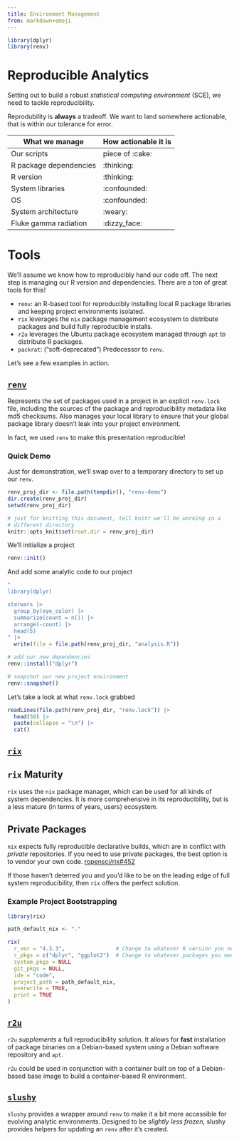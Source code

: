```yaml
---
title: Environment Management
from: markdown+emoji
---
```


```r
library(dplyr)
library(renv)
```

# Reproducible Analytics

Setting out to build a robust _statistical computing environment_ (SCE), we
need to tackle reproducibility.

Reprodubility is **always** a tradeoff. We want to land somewhere actionable,
that is within our tolerance for error.

| **What we manage**     | **How actionable it is** |
| ---------------------- | ------------------------ |
| Our scripts            | piece of :cake:          |
| R package dependencies | :thinking:               |
| R version              | :thinking:               |
| System libraries       | :confounded:             |
| OS                     | :confounded:             |
| System architecture    | :weary:                  |
| Fluke gamma radiation  | :dizzy_face:             |

# Tools

We'll assume we know how to reproducibly hand our code off. The next step
is managing our R version and dependencies. There are a ton of great tools for
this!

* `renv`: an R-based tool for reproducibly installing local R package libraries
  and keeping project environments isolated.
* `rix` leverages the `nix` package management ecosystem to distribute packages
  and build fully reproducible installs.
* `r2u` leverages the Ubuntu package ecosystem managed through `apt` to
  distribute R packages.
* `packrat`: ("soft-deprecated") Predecessor to `renv`.

Let's see a few examples in action.

## [`renv`](https://rstudio.github.io/renv/index.html)

Represents the set of packages used in a project in an explicit `renv.lock`
file, including the sources of the package and reproducibility metadata like
md5 checksums. Also manages your local library to ensure that your global
package library doesn't leak into your project environment.

In fact, we used `renv` to make this presentation reproducible!

### Quick Demo

Just for demonstration, we'll swap over to a temporary directory to set up our
`renv`.

```r
renv_proj_dir <- file.path(tempdir(), "renv-demo")
dir.create(renv_proj_dir)
setwd(renv_proj_dir)
```

```r
# just for knitting this document, tell knitr we'll be working in a
# different directory
knitr::opts_knit$set(root.dir = renv_proj_dir)
```

We'll initialize a project

```r
renv::init()
```

And add some analytic code to our project

```r
"
library(dplyr)

starwars |>
  group_by(eye_color) |>
  summarize(count = n()) |>
  arrange(-count) |>
  head(5)
" |> 
  write(file = file.path(renv_proj_dir, "analysis.R"))

# add our new dependencies
renv::install("dplyr")

# snapshot our new project environment
renv::snapshot()
```

Let's take a look at what `renv.lock` grabbed

```r
readLines(file.path(renv_proj_dir, "renv.lock")) |>
  head(50) |>
  paste(collapse = "\n") |>
  cat()
```

## [`rix`](https://github.com/ropensci/rix/)

::: {.callout-note}
## `rix` Maturity

`rix` uses the `nix` package manager, which can be used for all kinds of system
dependencies. It is more comprehensive in its reproducibility, but is a less
mature (in terms of years, users) ecosystem.
:::

::: {.callout-warning}
## Private Packages

`nix` expects fully reproducible declarative builds, which are in conflict 
with _private_ repositories. If you need to use private packages, the best
option is to vendor your own code.
[ropensci/rix#452](https://github.com/ropensci/rix/issues/452#issuecomment-2725267329)
:::

If those haven't deterred you and you'd like to be on the leading edge of
full system reproducibility, then `rix` offers the perfect solution.

### Example Project Bootstrapping

```r
library(rix)

path_default_nix <- "."

rix(
  r_ver = "4.3.3",                # Change to whatever R version you need
  r_pkgs = c("dplyr", "ggplot2")  # Change to whatever packages you need
  system_pkgs = NULL
  git_pkgs = NULL,
  ide = "code",
  project_path = path_default_nix,
  overwrite = TRUE,
  print = TRUE
)
```

## [`r2u`](https://eddelbuettel.github.io/r2u/)

`r2u` _supplements_ a full reproducibility solution. It allows for **fast**
installation of package binaries on a Debian-based system using a Debian
software repository and `apt`.

`r2u` could be used in conjunction with a container built on top of a
Debian-based base image to build a container-based R environment.

## [`slushy`](https://github.com/GSK-Biostatistics/slushy)

`slushy` provides a wrapper around `renv` to make it a bit more accessible for
evolving analytic environments. Designed to be _slightly less frozen_, slushy
provides helpers for updating an `renv` after it's created.
